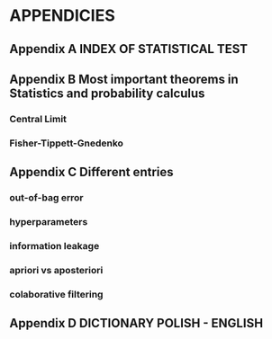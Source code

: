 # APPENDICIES
## Appendix A INDEX OF STATISTICAL TEST
## Appendix B Most important theorems in Statistics and probability calculus
### Central Limit
### Fisher-Tippett-Gnedenko
## Appendix C Different entries
### out-of-bag error
### hyperparameters
### information leakage
### apriori vs aposteriori
### colaborative filtering
## Appendix D DICTIONARY POLISH - ENGLISH
